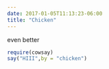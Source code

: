 ```yaml
---
date: 2017-01-05T11:13:23-06:00
title: "Chicken"
---
```


even better
```r
require(cowsay)
say("HIII",by = "chicken")
```